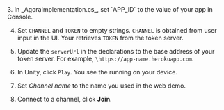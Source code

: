 <PlatformWrapper platform="unity">
3. In _AgoraImplementation.cs_, set `APP_ID` to the value of your app in <Vg k="COMPANY" /> Console.

4. Set `CHANNEL` and `TOKEN` to empty strings. `CHANNEL` is obtained from user input in the UI. Your <Vpl k="CLIENT" /> retrieves `TOKEN` from the token server.

5. Update the `serverUrl` in the declarations to the base address of your token server. For example, `\https://app-name.herokuapp.com`.

6. In Unity, click `Play`. You see the <Vpl k="CLIENT" /> running on your device.

7. Set *Channel name* to the name you used in the <Link to="{{Global.DEMO_BASIC_VIDEO_CALL_URL}}"><Vg k="COMPANY" /> web demo</Link>.

8. Connect to a channel, click **Join**.
</PlatformWrapper>
